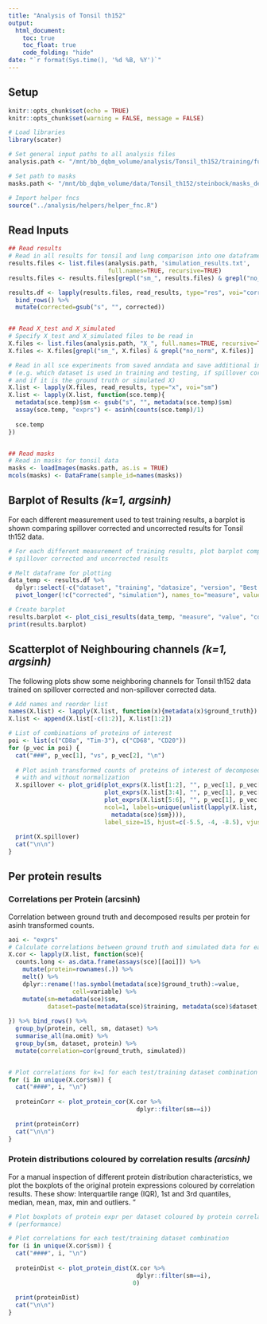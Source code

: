```yaml
---
title: "Analysis of Tonsil th152"
output: 
  html_document:
    toc: true
    toc_float: true
    code_folding: "hide"
date: "`r format(Sys.time(), '%d %B, %Y')`"
---
```


## Setup

```r
knitr::opts_chunk$set(echo = TRUE)
knitr::opts_chunk$set(warning = FALSE, message = FALSE)

# Load libraries
library(scater)
```

```r
# Set general input paths to all analysis files
analysis.path <- "/mnt/bb_dqbm_volume/analysis/Tonsil_th152/training/full"

# Set path to masks
masks.path <- "/mnt/bb_dqbm_volume/data/Tonsil_th152/steinbock/masks_deepcell"
```

```r
# Import helper fncs
source("../analysis/helpers/helper_fnc.R")
```

## Read Inputs

```r
## Read results
# Read in all results for tonsil and lung comparison into one dataframe
results.files <- list.files(analysis.path, 'simulation_results.txt',
                            full.names=TRUE, recursive=TRUE)
results.files <- results.files[grepl("sm_", results.files) & grepl("no_norm", results.files)]

results.df <- lapply(results.files, read_results, type="res", voi="corrected") %>% 
  bind_rows() %>%
  mutate(corrected=gsub("s", "", corrected))


## Read X_test and X_simulated
# Specify X_test and X_simulated files to be read in
X.files <- list.files(analysis.path, "X_", full.names=TRUE, recursive=TRUE)
X.files <- X.files[grepl("sm_", X.files) & grepl("no_norm", X.files)]

# Read in all sce experiments from saved anndata and save additional info in metadata
# (e.g. which dataset is used in training and testing, if spillover correction was used 
# and if it is the ground truth or simulated X)
X.list <- lapply(X.files, read_results, type="x", voi="sm")
X.list <- lapply(X.list, function(sce.temp){
  metadata(sce.temp)$sm <- gsub("s", "", metadata(sce.temp)$sm)
  assay(sce.temp, "exprs") <- asinh(counts(sce.temp)/1)
  
  sce.temp
})


## Read masks
# Read in masks for tonsil data
masks <- loadImages(masks.path, as.is = TRUE)
mcols(masks) <- DataFrame(sample_id=names(masks))
```

## Barplot of Results *(k=1, argsinh)*

For each different measurement used to test training results, a barplot is shown 
comparing spillover corrected and uncorrected results for Tonsil th152 data.

```r
# For each different measurement of training results, plot barplot comparing
# spillover corrected and uncorrected results

# Melt dataframe for plotting
data_temp <- results.df %>%
  dplyr::select(-c("dataset", "training", "datasize", "version", "Best crossvalidation fold")) %>%
  pivot_longer(!c("corrected", "simulation"), names_to="measure", values_to="value")

# Create barplot
results.barplot <- plot_cisi_results(data_temp, "measure", "value", "corrected")
print(results.barplot)
```

## Scatterplot of Neighbouring channels *(k=1, argsinh)* {.tabset}

The following plots show some neighboring channels for Tonsil th152 data trained
on spillover corrected and non-spillover corrected data.

```r
# Add names and reorder list
names(X.list) <- lapply(X.list, function(x){metadata(x)$ground_truth})
X.list <- append(X.list[-c(1:2)], X.list[1:2])

# List of combinations of proteins of interest
poi <- list(c("CD8a", "Tim-3"), c("CD68", "CD20"))
for (p_vec in poi) {
  cat("###", p_vec[1], "vs", p_vec[2], "\n")
  
  # Plot asinh transformed counts of proteins of interest of decomposed data trained
  # with and without normalization
  X.spillover <- plot_grid(plot_exprs(X.list[1:2], "", p_vec[1], p_vec[2]),
                           plot_exprs(X.list[3:4], "", p_vec[1], p_vec[2]),
                           plot_exprs(X.list[5:6], "", p_vec[1], p_vec[2]),
                           ncol=1, labels=unique(unlist(lapply(X.list, function(sce){
                             metadata(sce)$sm}))),
                           label_size=15, hjust=c(-5.5, -4, -8.5), vjust=0.9, scale = 0.9)
  
  print(X.spillover)
  cat("\n\n")
}
```

## Per protein results

### Correlations per Protein (arcsinh) {.tabset}

Correlation between ground truth and decomposed results per protein for  
asinh transformed counts.

```r
aoi <- "exprs"
# Calculate correlations between ground truth and simulated data for each protein
X.cor <- lapply(X.list, function(sce){
  counts.long <- as.data.frame(assays(sce)[[aoi]]) %>%
    mutate(protein=rownames(.)) %>%
    melt() %>%
    dplyr::rename(!!as.symbol(metadata(sce)$ground_truth):=value,
                  cell=variable) %>%
    mutate(sm=metadata(sce)$sm,
           dataset=paste(metadata(sce)$training, metadata(sce)$dataset, sep="_"))
  
}) %>% bind_rows() %>%
  group_by(protein, cell, sm, dataset) %>%
  summarise_all(na.omit) %>%
  group_by(sm, dataset, protein) %>%
  mutate(correlation=cor(ground_truth, simulated))


# Plot correlations for k=1 for each test/training dataset combination
for (i in unique(X.cor$sm)) {
  cat("####", i, "\n")
  
  proteinCorr <- plot_protein_cor(X.cor %>%
                                    dplyr::filter(sm==i))
  
  print(proteinCorr)
  cat("\n\n")
}
```

### Protein distributions coloured by correlation results *(arcsinh)* {.tabset}

For a manual inspection of different protein distribution characteristics, we
plot the boxplots of the original protein expressions coloured by correlation
results. These show: Interquartile range (IQR), 1st and 3rd quantiles, median,
mean, max, min and outliers.
"
```r
# Plot boxplots of protein expr per dataset coloured by protein correlation results
# (performance)

# Plot correlations for each test/training dataset combination
for (i in unique(X.cor$sm)) {
  cat("####", i, "\n")
  
  proteinDist <- plot_protein_dist(X.cor %>%
                                    dplyr::filter(sm==i),
                                   0)
  
  print(proteinDist)
  cat("\n\n")
}
```